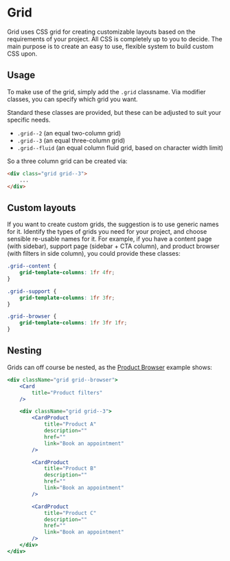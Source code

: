 
<Meta of={GridStories} />

# Grid

Grid uses CSS grid for creating customizable layouts based on the requirements of your project. 
All CSS is completely up to you to decide. The main purpose is to create an easy to use, flexible system to build custom CSS upon.

## Usage

To make use of the grid, simply add the `.grid` classname. Via modifier classes, you can specify which grid you want. 

Standard these classes are provided, but these can be adjusted to suit your specific needs.

- `.grid--2` (an equal two-column grid)
- `.grid--3` (an equal three-column grid)
- `.grid--fluid` (an equal column fluid grid, based on character width limit)

So a three column grid can be created via:


```html
<div class="grid grid--3">
    ...
</div>
```

## Custom layouts

If you want to create custom grids, the suggestion is to use generic names for it. Identify the types of grids you need for your project, and choose sensible re-usable names for it.
For example, if you have a content page (with sidebar), support page (sidebar + CTA column), and product browser (with filters in side column), you could provide these classes:

```css
.grid--content {
    grid-template-columns: 1fr 4fr;
}

.grid--support {
    grid-template-columns: 1fr 3fr;
}

.grid--browser {
    grid-template-columns: 1fr 3fr 1fr;
}

```

## Nesting

Grids can off course be nested, as the [Product Browser](../?path=/story/atoms-grid--browser) example shows:

```jsx
<div className="grid grid--browser">
    <Card
        title="Product filters"
    />

    <div className="grid grid--3">
        <CardProduct
            title="Product A"
            description=""
            href=""
            link="Book an appointment"
        />

        <CardProduct
            title="Product B"
            description=""
            href=""
            link="Book an appointment"
        />

        <CardProduct
            title="Product C"
            description=""
            href=""
            link="Book an appointment"
        />
    </div>
</div>
```
